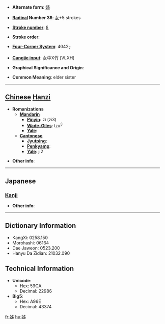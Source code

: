 * '''Alternate form''': [[姉]]

* '''[[Wiktionary:Chinese radical index| Radical]] Number 38''': [[Wiktionary:Chinese radical index 女|女]]+5 strokes

* '''[[Wiktionary:Chinese total strokes index|Stroke number]]''': [[Wiktionary:Chinese total strokes index 8|8]]

* '''Stroke order''': 

* '''[[Wiktionary:Chinese four corner index|Four-Corner System]]''': 4042<sub>7</sub>

* '''[[Wiktionary:Chinese Cangjie index|Cangjie input]]''': 女中X竹 (VLXH)

* '''Graphical Significance and Origin''': 

* '''Common Meaning''': elder sister

----

== [[Chinese]] [[Hanzi]] ==

* '''Romanizations'''
** '''[[Mandarin]]'''
*** '''[[Pinyin]]''': zǐ (zi3)
*** '''[[Wade-Giles]]''': tzu<sup>3</sup>
*** '''[[Yale]]''': 
** '''[[Cantonese]]'''
*** '''[[Jyutping]]''':
*** '''[[Penkyamp]]''': 
*** '''[[Yale]]''': ji2

* '''Other info''': 

----

==Japanese==
===[[Kanji]]===
{{kanji|on readings=[[し]] (shi)
|kun readings=[[あね]] (ane), [[はは]] (haha)
}}

* '''Other info''':  

----

== Dictionary Information ==

* KangXi: 0258.150
* Morohashi: 06164
* Dae Jaweon: 0523.200
* Hanyu Da Zidian: 21032.090

== Technical Information ==

* '''Unicode''':
** Hex: 59CA
** Decimal: 22986
* '''Big5''':
** Hex: A96E
** Decimal: 43374

[[fr:姊]]
[[hu:姊]]